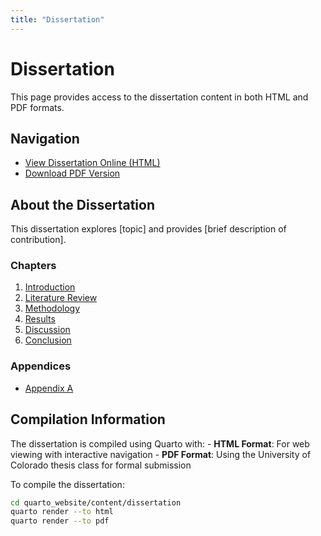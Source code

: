 ```yaml
---
title: "Dissertation"
---
```


# Dissertation

This page provides access to the dissertation content in both HTML and PDF formats.

## Navigation

- [View Dissertation Online (HTML)](content/dissertation/index.html)
- [Download PDF Version](content/dissertation/Dissertation-Title.pdf)

## About the Dissertation

This dissertation explores [topic] and provides [brief description of contribution].

### Chapters

1. [Introduction](content/dissertation/01-introduction.html)
2. [Literature Review](content/dissertation/02-literature-review.html)
3. [Methodology](content/dissertation/03-methodology.html)
4. [Results](content/dissertation/04-results.html)
5. [Discussion](content/dissertation/05-discussion.html)
6. [Conclusion](content/dissertation/06-conclusion.html)

### Appendices

- [Appendix A](content/dissertation/appendix-a.html)

## Compilation Information

The dissertation is compiled using Quarto with:
- **HTML Format**: For web viewing with interactive navigation
- **PDF Format**: Using the University of Colorado thesis class for formal submission

To compile the dissertation:

```bash
cd quarto_website/content/dissertation
quarto render --to html
quarto render --to pdf
```
